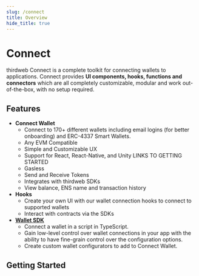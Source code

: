 ```yaml
---
slug: /connect
title: Overview
hide_title: true
---
```



# Connect

thirdweb Connect is a complete toolkit for connecting wallets to applications. Connect provides **UI components, hooks, functions and connectors** which are all completely customizable, modular and work out-of-the-box, with no setup required.

## Features

- **Connect Wallet**
  - Connect to 170+ different wallets including email logins (for better onboarding) and ERC-4337 Smart Wallets.
  - Any EVM Compatible
  - Simple and Customizable UX
  - Support for React, React-Native, and Unity LINKS TO GETTING STARTED
  - Gasless
  - Send and Receive Tokens
  - Integrates with thirdweb SDKs
  - View balance, ENS name and transaction history
- **Hooks**
  - Create your own UI with our wallet connection hooks to connect to supported wallets
  - Interact with contracts via the SDKs
- **[Wallet SDK](https://portal.thirdweb.com/wallet)**
  - Connect a wallet in a script in TypeScript.
  - Gain low-level control over wallet connections in your app with the ability to have fine-grain control over the configuration options.
  - Create custom wallet configurators to add to Connect Wallet.

<div className="col col--12" style={{ padding: 8 }}>
  <QuickstartCard
    name="Try Out Connect Wallet"
    link="https://thirdweb.com/dashboard/wallets/connect"
    image="/assets/product/connect-wallet.png"
  />
</div>

## Getting Started

<div className="row" style={{ marginBottom: 12, padding: 8, paddingTop: 0 }}>
  <div className="col col--4" style={{ padding: 8 }}>
    <QuickstartCard
      name="TypeScript"
      link="connect/typescript"
      image="/assets/languages/typescript.png"
    />
  </div>
  <div className="col col--4" style={{ padding: 8 }}>
    <QuickstartCard
      name="React"
      link="/connect/react"
      image="/assets/languages/react.png"
    />
  </div>
  <div className="col col--4" style={{ padding: 8 }}>
    <QuickstartCard
      name="React Native"
      link="/connect/react-native"
      image="/assets/languages/react-native.png"
    />
  </div>
  <div className="col col--4" style={{ padding: 8 }}>
    <QuickstartCard
      name="Unity"
      link="connect/unity"
      image="/assets/languages/unity.webp"
    />
  </div>
</div>
